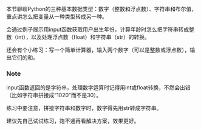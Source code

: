 本节聊聊Python的三种基本数据类型：数字（整数和浮点数）、字符串和布尔值，重点讲怎么把变量从一种类型转成另一种。

会通过例子展示用input函数获取用户出生年份，计算年龄时怎么把字符串转成整数（int），以及处理浮点数（float）和字符串（str）的转换。

还会有个小练习：写一个简单计算器，输入两个数字（可以是整数或浮点数），输出它们的和。

### Note
input函数返回的是字符串，处理数字运算时记得用int或float转换，不然会出错（比如字符串拼接成“1020”而不是30）。

练习中要注意，拼接字符串和数字时，数字得先用str转成字符串。

建议先自己试试练习，跑不通再看解决方案，效果更好。


